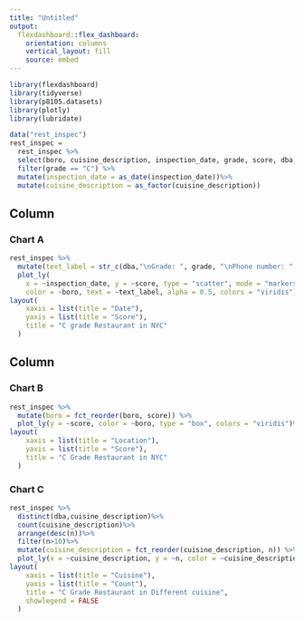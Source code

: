 ```yaml
---
title: "Untitled"
output: 
  flexdashboard::flex_dashboard:
    orientation: columns
    vertical_layout: fill
    source: embed
---
```


```r
library(flexdashboard)
library(tidyverse)
library(p8105.datasets)
library(plotly)
library(lubridate)
```

```r
data("rest_inspec")
rest_inspec = 
  rest_inspec %>% 
  select(boro, cuisine_description, inspection_date, grade, score, dba, phone, street, critical_flag) %>%  
  filter(grade == "C") %>% 
  mutate(inspection_date = as_date(inspection_date))%>%
  mutate(cuisine_description = as_factor(cuisine_description))
```


Column {data-width=650}
-----------------------------------------------------------------------

### Chart A

```r
rest_inspec %>%
  mutate(text_label = str_c(dba,"\nGrade: ", grade, "\nPhone number: ", phone)) %>% 
  plot_ly(
    x = ~inspection_date, y = ~score, type = "scatter", mode = "markers",
    color = ~boro, text = ~text_label, alpha = 0.5, colors = "viridis")%>% 
layout(
    xaxis = list(title = "Date"),
    yaxis = list(title = "Score"),
    title = "C grade Restaurant in NYC"
  )
```

Column {data-width=350}
-----------------------------------------------------------------------

### Chart B

```r
rest_inspec %>% 
  mutate(boro = fct_reorder(boro, score)) %>% 
  plot_ly(y = ~score, color = ~boro, type = "box", colors = "viridis")%>% 
layout(
    xaxis = list(title = "Location"),
    yaxis = list(title = "Score"),
    title = "C Grade Restaurant in NYC"
  )
```

### Chart C

```r
rest_inspec %>% 
  distinct(dba,cuisine_description)%>% 
  count(cuisine_description)%>% 
  arrange(desc(n))%>% 
  filter(n>10)%>% 
  mutate(cuisine_description = fct_reorder(cuisine_description, n)) %>% 
  plot_ly(x = ~cuisine_description, y = ~n, color = ~cuisine_description, type = "bar", colors = "viridis")%>% 
layout(
    xaxis = list(title = "Cuisine"),
    yaxis = list(title = "Count"),
    title = "C Grade Restaurant in Different cuisine",
    showlegend = FALSE
  )
```

